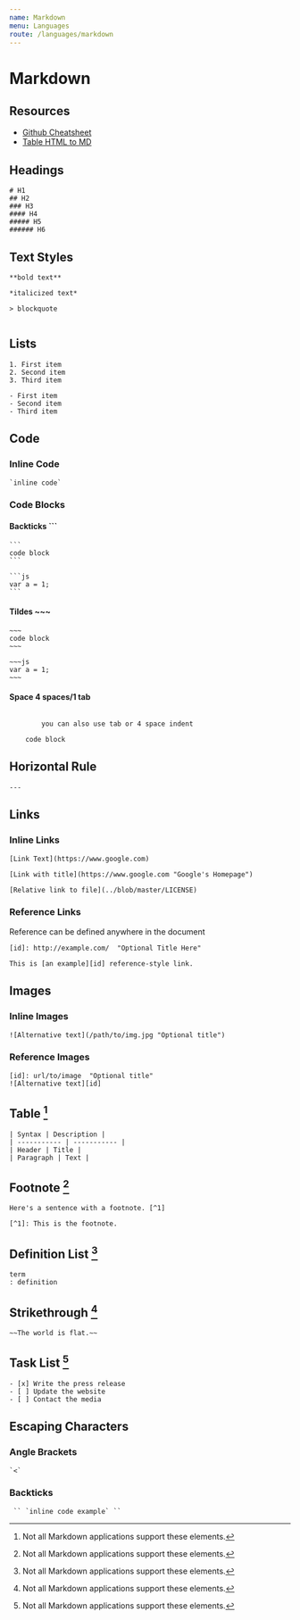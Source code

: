 ```yaml
---
name: Markdown
menu: Languages
route: /languages/markdown
---
```


# Markdown

## Resources

- [Github Cheatsheet](/files/pdfs/markdown-cheatsheet.pdf)
- [Table HTML to MD](https://jmalarcon.github.io/markdowntables/)



## Headings

```
# H1
## H2
### H3
#### H4
##### H5
###### H6
```

## Text Styles

```
**bold text**

*italicized text*

> blockquote


```

## Lists

```
1. First item
2. Second item
3. Third item

- First item
- Second item
- Third item
```

## Code

### Inline Code

```
`inline code`
```

### Code Blocks

#### Backticks ```

````
```
code block
```

```js
var a = 1;
```
````

#### Tildes ~~~

```
~~~
code block
~~~

~~~js
var a = 1;
~~~
```

#### Space 4 spaces/1 tab

```

        you can also use tab or 4 space indent

    code block

```

## Horizontal Rule

```
---
```

## Links

### Inline Links

```
[Link Text](https://www.google.com)

[Link with title](https://www.google.com "Google's Homepage")

[Relative link to file](../blob/master/LICENSE)
```

### Reference Links

Reference can be defined anywhere in the document

```
[id]: http://example.com/  "Optional Title Here"

This is [an example][id] reference-style link.
```

## Images

### Inline Images

```
![Alternative text](/path/to/img.jpg "Optional title")
```

### Reference Images

```
[id]: url/to/image  "Optional title"
![Alternative text][id]
```

## Table [^1]

```
| Syntax | Description |
| ----------- | ----------- |
| Header | Title |
| Paragraph | Text |
```

## Footnote [^1]

```
Here's a sentence with a footnote. [^1]

[^1]: This is the footnote.
```

## Definition List [^1]

```
term
: definition
```

## Strikethrough [^1]

```
~~The world is flat.~~
```

## Task List [^1]

```
- [x] Write the press release
- [ ] Update the website
- [ ] Contact the media
```

## Escaping Characters

### Angle Brackets

```
`<`
```

### Backticks

```
 `` `inline code example` ``
```

[^1]: Not all Markdown applications support these elements.
